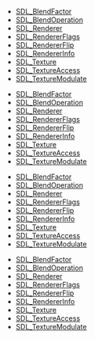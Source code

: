 <!-- DO NOT HAND-EDIT CATEGORY LISTS, THEY ARE AUTOGENERATED AND WILL BE OVERWRITTEN, BASED ON TAGS IN INDIVIDUAL PAGE FOOTERS. EDIT THOSE INSTEAD. -->
<!-- BEGIN CATEGORY LIST -->
* [[SDL_BlendFactor]]
* [[SDL_BlendOperation]]
* [[SDL_Renderer]]
* [[SDL_RendererFlags]]
* [[SDL_RendererFlip]]
* [[SDL_RendererInfo]]
* [[SDL_Texture]]
* [[SDL_TextureAccess]]
* [[SDL_TextureModulate]]
<!-- END CATEGORY LIST -->
* [[SDL_BlendFactor]]
* [[SDL_BlendOperation]]
* [[SDL_Renderer]]
* [[SDL_RendererFlags]]
* [[SDL_RendererFlip]]
* [[SDL_RendererInfo]]
* [[SDL_Texture]]
* [[SDL_TextureAccess]]
* [[SDL_TextureModulate]]
<!-- END CATEGORY LIST -->
* [[SDL_BlendFactor]]
* [[SDL_BlendOperation]]
* [[SDL_Renderer]]
* [[SDL_RendererFlags]]
* [[SDL_RendererFlip]]
* [[SDL_RendererInfo]]
* [[SDL_Texture]]
* [[SDL_TextureAccess]]
* [[SDL_TextureModulate]]
<!-- END CATEGORY LIST -->
* [[SDL_BlendFactor]]
* [[SDL_BlendOperation]]
* [[SDL_Renderer]]
* [[SDL_RendererFlags]]
* [[SDL_RendererFlip]]
* [[SDL_RendererInfo]]
* [[SDL_Texture]]
* [[SDL_TextureAccess]]
* [[SDL_TextureModulate]]
<!-- END CATEGORY LIST -->
